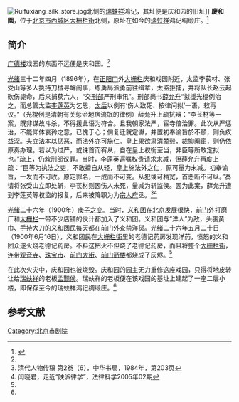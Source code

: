 [[File:Ruifuxiang_silk_store.jpg|thumb]]北侧的[[瑞蚨祥|瑞蚨祥]]鸿记，其址便是庆和园的旧址]]
'''慶和園'''，位于[[北京市|北京市]][[西城区|西城区]][[大栅栏街|大栅栏街]]北侧，原址在如今的[[瑞蚨祥|瑞蚨祥]]鸿记绸缎庄。<ref name=dfw>{{Cite web |url=http://news.eastday.com/society/2012-07-25/7072.html |title=寻访大栅栏街里的老戏园，东方网，2012-07-25 |accessdate=2014-01-09 |archive-date=2014-01-09 |archive-url=https://web.archive.org/web/20140109152028/http://news.eastday.com/society/2012-07-25/7072.html |dead-url=no }}</ref>

==简介==
[[广德楼|广德楼]]戏园的东面不远便是庆和园。<ref name=dfw/>

[[光绪|光绪]]三十二年四月（1896年），在[[正阳门|正阳门]]外[[大栅栏|大栅栏]]庆和戏园附近，太监李苌材、张受山等多人执持刀械寻衅闹事，练勇局派勇前往缉拿，太监拒捕，并将队长赵云起砍伤毙命，后来捕获六人，“交[[刑部|刑部]]严刑审讯”。刑部尚书[[薛允升|薛允升]]“拟援光棍例治之，而总管太监[[李莲英|李莲英]]为乞恩，[[慈禧太后|太后]]以例有‘伤人致死、按律问拟’一语，敕再议。”（光棍例是清朝有关惩治地痞流氓的律例）薛允升上疏抗辩：“李苌材等一案，既非谋故斗杀，不得援此语为符合。且我朝家法严，宦寺倍治罪。此次从严惩治，不能仰体哀矜之意，已愧于心；倘复迁就定谳，并置初奉谕旨於不顾，则负疚益深。夫立法本以惩恶，而法外亦可施仁。皇上果欲肃清辇毂，裁抑阉宦，则仍依原奏办理。若以为过严，或诛首而宥从，自在皇上权衡至当，非臣等所敢定拟也。”疏上，仍敕刑部议罪。当时，李莲英遍嘱权贵请求末减，但薛允升再度上疏：“臣等为执法之吏，不敢擅自从轻，皇上施法外之仁，原可量为末减。初奉谕旨，一发而不可收。原定罪名，一成而不可变。从犯或可稍宽，首恶断不可纵。”奏请将张受山立即处斩，李苌材则因伤人未死，量减为斩监侯。因为此案，薛允升遭到李莲英等权监的报复，后来被降职为为[[宗人府|宗人府]]丞。<ref>清代人物传稿 第2卷（6），中华书局，1984年，第203页</ref><ref>闫晓君，走近“陕派律学”，法律科学2005年02期</ref>

[[光绪|光绪]]二十六年（1900年）[[庚子之变|庚子之变]]。当时，[[义和团|义和团]]在北京发展很快，[[前门|前门]]外打磨厂和[[大栅栏|大栅栏]]一带不少店铺的伙计都加入了义和团。义和团与“洋人”为敌，头裹黄巾、手持大刀的义和团民每天都在前门外查禁洋货。光绪二十六年五月二十日（1900年6月16日），义和团民在[[大栅栏街|大栅栏街]]里的老德记药房发现洋药，愤怒的义和团众遂火烧老德记药房。不料这把火不但烧了老德记药房，而且将整个[[大栅栏街|大栅栏街]]，连带[[大栅栏西街|观音寺]]、[[珠宝市街|珠宝市]]、[[前门大街|前门大街]]、[[正阳门|前门箭楼]]都烧成了灰烬。<ref name=dfw/>

在此次火灾中，庆和园也被烧毁。庆和园的园主无力重修这座戏园，只得将地皮转让给[[瑞蚨祥|瑞蚨祥]]的老板[[孟觐侯|孟觐侯]]。瑞蚨祥的老板便在该戏园的基址上建起了一座二层小楼，即保存至今的瑞蚨祥鸿记绸缎庄。<ref name=dfw/>

==参考文献==
{{reflist}}

{{老北京城}}
[[Category:北京市剧院|Category:北京市剧院]]